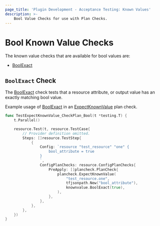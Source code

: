 ```yaml
---
page_title: 'Plugin Development - Acceptance Testing: Known Values'
description: >-
    Bool Value Checks for use with Plan Checks.
---
```


# Bool Known Value Checks

The known value checks that are available for bool values are:

* [BoolExact](/terraform/plugin/testing/acceptance-tests/known-value-checks/bool#boolexact-check)

## `BoolExact` Check

The [BoolExact](https://pkg.go.dev/github.com/hashicorp/terraform-plugin-testing/knownvalue#BoolExact) check tests that a resource attribute, or output value has an exactly matching bool value.

Example usage of [BoolExact](https://pkg.go.dev/github.com/hashicorp/terraform-plugin-testing/knownvalue#BoolExact) in an [ExpectKnownValue](/terraform/plugin/testing/acceptance-tests/plan-checks/resource) plan check.

```go
func TestExpectKnownValue_CheckPlan_Bool(t *testing.T) {
	t.Parallel()

	resource.Test(t, resource.TestCase{
		// Provider definition omitted.
		Steps: []resource.TestStep{
			{
				Config: `resource "test_resource" "one" {
					bool_attribute = true
				}
				`,
				ConfigPlanChecks: resource.ConfigPlanChecks{
					PreApply: []plancheck.PlanCheck{
						plancheck.ExpectKnownValue(
							"test_resource.one",
							tfjsonpath.New("bool_attribute"),
							knownvalue.BoolExact(true),
						),
					},
				},
			},
		},
	})
}
```
